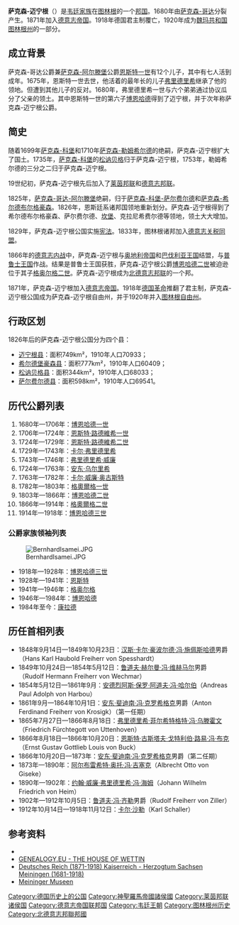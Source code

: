 {{no footnotes|time=2020-03-07T19:03:29+00:00}}
{{Infobox Former Country
|native_name = ''Herzogtum Sachsen-Meiningen''
|conventional_long_name = 萨克森-迈宁根公国
|common_name = 萨克森-迈宁根
|
|continent   = [[歐洲|歐洲]]
|region      = [[中歐|中歐]]
|country     = 德國
|era         = 现代
|status      = 諸侯國
|status_text = [[神圣罗马帝国|神圣罗马帝国]]諸侯國<br>[[萊茵聯邦|萊茵聯邦]]諸侯國<br>[[德意志邦聯|德意志邦聯]]諸侯國<br>[[德意志帝国|德意志帝国]]諸侯國<br>[[威瑪共和國|威瑪共和國]]自由邦
|government_type = [[公國|公國]]
|
|year_start  = 1680年
|year_end    = 1920年
|
|event_pre   = 
|date_pre    = 
|event_start = 由[[萨克森-哥达|萨克森-哥达]]分出
|date_start  =  <br>1680年
|event1      = [[君主制|君主制]]覆亡
|date_event1 = 1918年
|event_end   = 并入[[图林根州|图林根州]]
|date_end    = 
|
|p1          = 萨克森-哥达
|image_p1    = [[File:Sin_escudo.svg|20px]]
|p2          = 
|image_p2    = 
|s1          = 图林根
|flag_s1     = Flag_of_Thuringia_(state).svg
|s2          = 
|flag_s2     = 
|
|image_flag   = Flagge Herzogtum Sachsen-Coburg-Gotha (1826-1911).svg
|flag_type    = 國旗
|
|image_coat   = Wappen Deutsches Reich - Herzogtum Sachsen-Meiningen-Hildburghausen (Grosses).png
|
|image_map    = Saxe-Meiningen in the German Reich (1871).svg
|image_map_caption  = 于[[德意志帝国|德意志帝国]]的萨克森-迈宁根
|
|capital      = [[迈宁根|迈宁根]]
|national_anthem  = 
|
|leader1      = [[博恩哈德一世_(萨克森-迈宁根)|博恩哈德一世]]
|leader2      = [[博恩哈德三世_(萨克森-迈宁根)|博恩哈德三世]]
|year_leader1 = 1680年—1706年
|year_leader2 = 1914年—1918年
|title_leader = 公爵
|
|stat_year1   = 1910年
|stat_area1   = 2468
|stat_pop1    = 278762
}}
'''萨克森-迈宁根'''（{{lang-de|Sachsen-Meiningen}}）是[[韦廷王朝|韦廷家族]]在[[图林根|图林根]]的一个[[韋廷家族恩斯廷系諸邦國|邦国]]。1680年由[[萨克森-哥达|萨克森-哥达]]分裂产生。1871年加入[[德意志帝国|德意志帝国]]。1918年德国君主制覆亡，1920年成为[[魏玛共和国|魏玛共和国]][[图林根州|图林根州]]的一部分。

== 成立背景 ==
萨克森-哥达公爵兼[[萨克森-阿尔滕堡|萨克森-阿尔滕堡]]公爵[[恩斯特一世_(萨克森-哥达)|恩斯特一世]]有12个儿子，其中有七人活到成年。1675年，恩斯特一世去世，他活着的最年长的儿子[[弗里德里希一世_(萨克森-哥达-阿尔滕堡)|弗里德里希]]继承了他的领地。但遭到其他儿子的反对。1680年，弗里德里希一世与六个弟弟通过协议瓜分了父亲的领土。其中恩斯特一世的第六子[[博恩哈德一世_(萨克森-迈宁根)|博恩哈德]]得到了迈宁根，并于次年称萨克森-迈宁根公爵。

== 简史 ==
随着1699年[[萨克森-科堡|萨克森-科堡]]和1710年[[萨克森-勒姆希尔德|萨克森-勒姆希尔德]]的绝嗣，萨克森-迈宁根扩大了国土。1735年，[[萨克森-科堡|萨克森-科堡]]的[[松讷贝格|松讷贝格]]归于萨克森-迈宁根，1753年，勒姆希尔德的三分之二归于萨克森-迈宁根。

19世纪初，萨克森-迈宁根先后加入了[[莱茵邦联|莱茵邦联]]和[[德意志邦联|德意志邦联]]。

1825年，[[萨克森-哥达-阿尔滕堡|萨克森-哥达-阿尔滕堡]]绝嗣，归于[[萨克森-科堡-萨尔费尔德|萨克森-科堡-萨尔费尔德]]和[[萨克森-希尔德布尔格豪森|萨克森-希尔德布尔格豪森]]。1826年，恩斯廷系诸邦国领地重新划分。萨克森-迈宁根得到了希尔德布尔格豪森、萨尔费尔德、[[坎堡|坎堡]]、克拉尼希费尔德等领地，领土大大增加。

1829年，萨克森-迈宁根公国实施[[宪法|宪法]]。1833年，图林根诸邦加入[[德意志关税同盟|德意志关税同盟]]。

1866年的[[普奥战争|德意志内战]]中，萨克森-迈宁根与[[奥地利帝国|奥地利帝国]]和[[巴伐利亚王国|巴伐利亚王国]]结盟，与[[普鲁士王国|普鲁士王国]]作战。结果是普鲁士王国获胜，萨克森-迈宁根公爵[[博恩哈德二世_(萨克森-迈宁根)|博恩哈德二世]]被迫逊位于其子[[格奥尔格二世_(萨克森-迈宁根)|格奥尔格二世]]。萨克森-迈宁根成为[[北德意志邦联|北德意志邦联]]的一个邦。

1871年，萨克森-迈宁根加入[[德意志帝国|德意志帝国]]。1918年[[德国革命|德国革命]]推翻了君主制，萨克森-迈宁根公国成为萨克森-迈宁根自由州，并于1920年并入[[图林根州|图林根自由州]]。

== 行政区划 ==
1826年后的萨克森-迈宁根公国分为四个县：
* [[迈宁根县|迈宁根县]]：面积749km²，1910年人口70933；
* [[希尔德堡豪森县|希尔德堡豪森县]]：面积777km²，1910年人口60409；
* [[松讷贝格县|松讷贝格县]]：面积344km²，1910年人口68033；
* [[萨尔费尔德县|萨尔费尔德县]]：面积598km²，1910年人口69541。

== 历代公爵列表 ==
# 1680年—1706年：[[博恩哈德一世_(薩克森-邁寧根)|博恩哈德一世]]
# 1706年—1724年：[[恩斯特·路德維希一世|恩斯特·路德維希一世]]
# 1724年—1729年：[[恩斯特·路德維希二世|恩斯特·路德維希二世]]
# 1729年—1743年：[[卡尔·弗里德里希_(萨克森-迈宁根)|卡尔·弗里德里希]]
# 1743年—1746年：[[弗里德里希·威廉_(萨克森-迈宁根)|弗里德里希·威廉]]
# 1724年—1763年：[[安东·乌尔里希_(萨克森-迈宁根)|安东·乌尔里希]]
# 1763年—1782年：[[卡尔·威廉·奥古斯特_(萨克森-迈宁根)|卡尔·威廉·奥古斯特]]
# 1782年—1803年：[[格奧爾格一世_(薩克森-邁寧根)|格奧爾格一世]]
# 1803年—1866年：[[博恩哈德二世_(薩克森-邁寧根)|博恩哈德二世]]
# 1866年—1914年：[[格奧爾格二世_(薩克森-邁寧根)|格奧爾格二世]]
# 1914年—1918年：[[博恩哈德三世_(萨克森-迈宁根)|博恩哈德三世]]

=== 公爵家族领袖列表 ===
[[File:BernhardIsamei.JPG|thumb]]
* 1918年—1928年：[[博恩哈德三世_(萨克森-迈宁根)|博恩哈德三世]]
* 1928年—1941年：[[恩斯特_(萨克森-迈宁根)|恩斯特]]
* 1941年—1946年：[[格奥尔格_(萨克森-迈宁根)|格奥尔格]]
* 1946年—1984年：[[博恩哈德_(萨克森-迈宁根)|博恩哈德]]
* 1984年至今：[[康拉德_(萨克森-迈宁根)|康拉德]]

== 历任首相列表 ==
* 1848年9月14日—1849年10月23日：[[汉斯·卡尔·豪波尔德·冯·施佩斯哈德|汉斯·卡尔·豪波尔德·冯·施佩斯哈德]]男爵（Hans Karl Haubold Freiherr von Spesshardt）
* 1849年10月24日—1854年5月12日：[[鲁道夫·赫尔曼·冯·维赫马尔|鲁道夫·赫尔曼·冯·维赫马尔]]男爵（Rudolf Hermann Freiherr von Wechmar）
* 1854年5月12日—1861年9月：[[安德烈阿斯·保罗·阿道夫·冯·哈尔伯|安德烈阿斯·保罗·阿道夫·冯·哈尔伯]]（Andreas Paul Adolph von Harbou）
* 1861年9月—1864年10月1日：[[安东·斐迪南·冯·克罗希格克|安东·斐迪南·冯·克罗希格克]]男爵（Anton Ferdinand Freiherr von Krosigk）（第一任期）
* 1865年7月27日—1866年8月18日：[[弗里德里希·菲尔希特格特·冯·乌滕霍文|弗里德里希·菲尔希特格特·冯·乌滕霍文]]（Friedrich Fürchtegott von Uttenhoven）
* 1866年8月18日—1866年10月20日：[[恩斯特·古斯塔夫·戈特利伯·路易·冯·布克|恩斯特·古斯塔夫·戈特利伯·路易·冯·布克]]（Ernst Gustav Gottlieb Louis von Buck）
* 1866年10月20日—1873年：[[安东·斐迪南·冯·克罗希格克|安东·斐迪南·冯·克罗希格克]]男爵（第二任期）
* 1873年—1890年：[[阿尔布雷希特·奥托·冯·吉塞克|阿尔布雷希特·奥托·冯·吉塞克]]（Albrecht Otto von Giseke）
* 1890年—1902年：[[约翰·威廉·弗里德里希·冯·海姆|约翰·威廉·弗里德里希·冯·海姆]]（Johann Wilhelm Friedrich von Heim）
* 1902年—1912年10月5日：[[鲁道夫·冯·齐勒|鲁道夫·冯·齐勒]]男爵（Rudolf Freiherr von Ziller）
* 1912年10月14日—1918年11月12日：[[卡尔·沙勒|卡尔·沙勒]]（Karl Schaller）

== 参考资料 ==
* {{cite book |last=马克斯·布劳巴赫 等著，陆世澄 王昭仁 译 |first= |authorlink= |title=《德意志史·第二卷》 |year=1998年 | publisher=商务印书馆 |location=北京 |isbn= 7100021006 |pages=p.794-795}}
* [http://genealogy.euweb.cz/wettin/wettin6.html GENEALOGY.EU - THE HOUSE OF WETTIN] {{Wayback|url=http://genealogy.euweb.cz/wettin/wettin6.html |date=20150924040524 }}
* [http://www.deutsche-schutzgebiete.de/herzogtum_sachsen-meiningen.htm Deutsches Reich (1871-1918) Kaiserreich - Herzogtum Sachsen Meiningen (1681-1918)]
* [http://www.meiningermuseen.de Meininger Museen]

{{恩斯特系諸邦國}}
{{States of the Confederation of the Rhine}}
{{States of the German Confederation}}
{{States of the North German Confederation}}
{{States of the German Empire}}
{{Authority control}}

{{DEFAULTSORT:Saxe-Meiningen, Duchy of}}
[[Category:德国历史上的公国|Category:德国历史上的公国]]
[[Category:神聖羅馬帝國諸侯國|Category:神聖羅馬帝國諸侯國]]
[[Category:莱茵邦联诸侯国|Category:莱茵邦联诸侯国]]
[[Category:德意志帝国联邦国|Category:德意志帝国联邦国]]
[[Category:韦廷王朝|Category:韦廷王朝]]
[[Category:图林根州历史|Category:图林根州历史]]
[[Category:北德意志邦聯邦國|Category:北德意志邦聯邦國]]